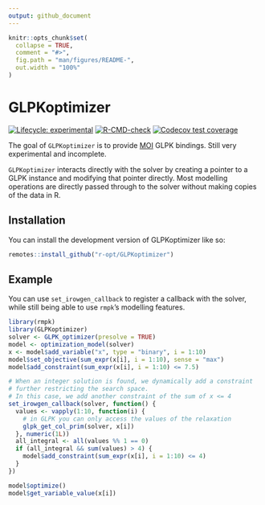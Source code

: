 ```yaml
---
output: github_document
---
```


<!-- README.md is generated from README.Rmd. Please edit that file -->

```r
knitr::opts_chunk$set(
  collapse = TRUE,
  comment = "#>",
  fig.path = "man/figures/README-",
  out.width = "100%"
)
```

# GLPKoptimizer

<!-- badges: start -->
[![Lifecycle: experimental](https://img.shields.io/badge/lifecycle-experimental-orange.svg)](https://lifecycle.r-lib.org/articles/stages.html#experimental)
[![R-CMD-check](https://github.com/r-opt/GLPKoptimizer/workflows/R-CMD-check/badge.svg)](https://github.com/r-opt/GLPKoptimizer/actions)
[![Codecov test coverage](https://codecov.io/gh/r-opt/GLPKoptimizer/branch/main/graph/badge.svg)](https://app.codecov.io/gh/r-opt/GLPKoptimizer?branch=main)
<!-- badges: end -->

The goal of `GLPKoptimizer` is to provide [MOI](https://github.com/r-opt/MOI) GLPK bindings.
Still very experimental and incomplete.

`GLPKoptimizer` interacts directly with the solver by creating a pointer to a GLPK instance and
modifying that pointer directly. Most modelling operations are directly passed through to the
solver without making copies of the data in R.

## Installation

You can install the development version of GLPKoptimizer like so:

``` r
remotes::install_github("r-opt/GLPKoptimizer")
```

## Example

You can use `set_irowgen_callback` to register a callback with the solver,
while still being able to use `rmpk`'s modelling features.

```r
library(rmpk)
library(GLPKoptimizer)
solver <- GLPK_optimizer(presolve = TRUE)
model <- optimization_model(solver)
x <- model$add_variable("x", type = "binary", i = 1:10)
model$set_objective(sum_expr(x[i], i = 1:10), sense = "max")
model$add_constraint(sum_expr(x[i], i = 1:10) <= 7.5)

# When an integer solution is found, we dynamically add a constraint
# further restricting the search space.
# In this case, we add another constraint of the sum of x <= 4
set_irowgen_callback(solver, function() {
  values <- vapply(1:10, function(i) {
    # in GLPK you can only access the values of the relaxation
    glpk_get_col_prim(solver, x[i])
  }, numeric(1L))
  all_integral <- all(values %% 1 == 0)
  if (all_integral && sum(values) > 4) {
    model$add_constraint(sum_expr(x[i], i = 1:10) <= 4)
  }
})

model$optimize()
model$get_variable_value(x[i])
```
